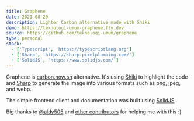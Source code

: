 ```yaml
---
title: Graphene
date: 2021-08-20
description: Lighter Carbon alternative made with Shiki
demo: https://teknologi-umum-graphene.fly.dev
source: https://github.com/teknologi-umum/graphene
type: personal
stack:
  - ['Typescript', 'https://typescriptlang.org']
  - ['Sharp', 'https://sharp.pixelplumbing.com/']
  - ['SolidJS', 'https://www.solidjs.com/']
---
```


Graphene is [carbon.now.sh](https://carbon.now.sh) alternative. It's using [Shiki](https://shiki.matsu.io) to highlight the code and [Sharp](https://sharp.pixelplumbing.com/) to generate the image into various formats such as png, jpeg, and webp.

The simple frontend client and documentation was built using [SolidJS](https://www.solidjs.com/).

Big thanks to [@aldy505](https://github.com/aldy505) and [other contributors](https://github.com/teknologi-umum/graphene/graphs/contributors) for helping me with this :)
